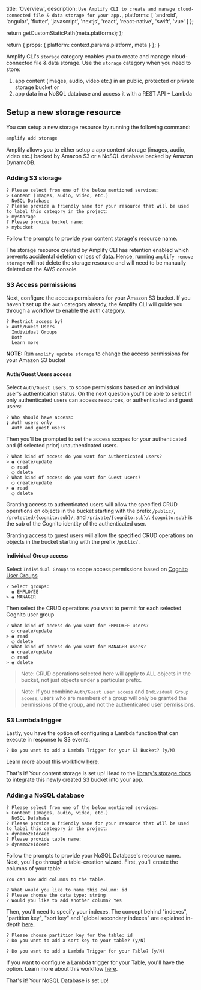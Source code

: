 
  title: 'Overview',
  description: `Use Amplify CLI to create and manage cloud-connected file & data storage for your app.`,
  platforms: [
    'android',
    'angular',
    'flutter',
    'javascript',
    'nextjs',
    'react',
    'react-native',
    'swift',
    'vue'
  ]
};

  return getCustomStaticPath(meta.platforms);
};

  return {
    props: {
      platform: context.params.platform,
      meta
    }
  };
}

Amplify CLI's `storage` category enables you to create and manage cloud-connected file & data storage. Use the `storage` category when you need to store:

1. app content (images, audio, video etc.) in an public, protected or private storage bucket or
2. app data in a NoSQL database and access it with a REST API + Lambda

## Setup a new storage resource

You can setup a new storage resource by running the following command:

```bash
amplify add storage
```

Amplify allows you to either setup a app content storage (images, audio, video etc.) backed by Amazon S3 or a NoSQL database backed by Amazon DynamoDB.

### Adding S3 storage

```console
? Please select from one of the below mentioned services:
> Content (Images, audio, video, etc.)
  NoSQL Database
? Please provide a friendly name for your resource that will be used to label this category in the project:
> mystorage
? Please provide bucket name:
> mybucket
```

Follow the prompts to provide your content storage's resource name.

<Callout>

The storage resource created by Amplify CLI has retention enabled which prevents accidental deletion or loss of data. Hence, running `amplify remove storage` will not delete the storage resource and will need to be manually deleted on the AWS console.

</Callout>

### S3 Access permissions

Next, configure the access permissions for your Amazon S3 bucket. If you haven't set up the `auth` category already, the Amplify CLI will guide you through a workflow to enable the auth category.

```console
? Restrict access by?
> Auth/Guest Users
  Individual Groups
  Both
  Learn more
```

<Callout>

**NOTE:** Run `amplify update storage` to change the access permissions for your Amazon S3 bucket

</Callout>

#### Auth/Guest Users access

Select `Auth/Guest Users`, to scope permissions based on an individual user's authentication status. On the next question you'll be able to select if only authenticated users can access resources, or authenticated and guest users:

```
? Who should have access:
❯ Auth users only
  Auth and guest users
```

Then you'll be prompted to set the access scopes for your authenticated and (if selected prior) unauthenticated users.

```console
? What kind of access do you want for Authenticated users?
> ◉ create/update
  ◯ read
  ◯ delete
? What kind of access do you want for Guest users?
  ◯ create/update
> ◉ read
  ◯ delete
```

Granting access to authenticated users will allow the specified CRUD operations on objects in the bucket starting with the prefix `/public/`, `/protected/{cognito:sub}/`, and `/private/{cognito:sub}/`. `{cognito:sub}` is the sub of the Cognito identity of the authenticated user.

Granting access to guest users will allow the specified CRUD operations on objects in the bucket starting with the prefix `/public/`.

#### Individual Group access

Select `Individual Groups` to scope access permissions based on [Cognito User Groups](/cli/auth/groups)

```console
? Select groups:
  ◉ EMPLOYEE
> ◉ MANAGER
```

Then select the CRUD operations you want to permit for each selected Cognito user group

```console
? What kind of access do you want for EMPLOYEE users?
  ◯ create/update
> ◉ read
  ◯ delete
? What kind of access do you want for MANAGER users?
  ◉ create/update
  ◯ read
> ◉ delete
```

> Note: CRUD operations selected here will apply to ALL objects in the bucket, not just objects under a particular prefix.

> Note: If you combine `Auth/Guest user access` and `Individual Group access`, users who are members of a group will only be granted the permissions of the group, and not the authenticated user permissions.

### S3 Lambda trigger

Lastly, you have the option of configuring a Lambda function that can execute in response to S3 events.

```console
? Do you want to add a Lambda Trigger for your S3 Bucket? (y/N)
```

Learn more about this workflow [here](/cli/usage/lambda-triggers#s3-lambda-triggers).

That's it! Your content storage is set up! Head to the [library's storage docs](/lib/storage/getting-started) to integrate this newly created S3 bucket into your app.

### Adding a NoSQL database

```console
? Please select from one of the below mentioned services:
> Content (Images, audio, video, etc.)
  NoSQL Database
? Please provide a friendly name for your resource that will be used to label this category in the project:
> dynamo2e1dc4eb
? Please provide table name:
> dynamo2e1dc4eb
```

Follow the prompts to provide your NoSQL Database's resource name. Next, you'll go through a table-creation wizard. First, you'll create the columns of your table:

```console
You can now add columns to the table.

? What would you like to name this column: id
? Please choose the data type: string
? Would you like to add another column? Yes
```

Then, you'll need to specify your indexes. The concept behind "indexes", "partition key", "sort key" and "global secondary indexes" are explained in-depth [here](https://docs.aws.amazon.com/amazondynamodb/latest/developerguide/HowItWorks.CoreComponents.html#HowItWorks.CoreComponents.PrimaryKey).

```console
? Please choose partition key for the table: id
? Do you want to add a sort key to your table? (y/N)
```

```console
? Do you want to add a Lambda Trigger for your Table? (y/N)
```

If you want to configure a Lambda trigger for your Table, you'll have the option. Learn more about this workflow [here](/cli/usage/lambda-triggers#dynamodb-lambda-triggers).

That's it! Your NoSQL Database is set up!
